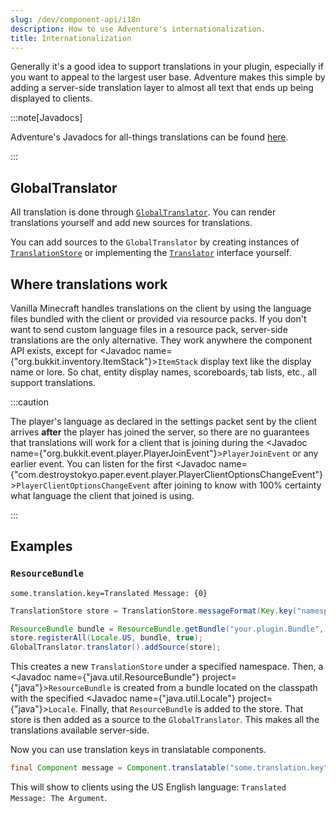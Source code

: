 ```yaml
---
slug: /dev/component-api/i18n
description: How to use Adventure's internationalization.
title: Internationalization
---
```


Generally it's a good idea to support translations in your plugin, especially if you want to
appeal to the largest user base. Adventure makes this simple by adding a server-side
translation layer to almost all text that ends up being displayed to clients.

:::note[Javadocs]

Adventure's Javadocs for all-things translations can be found [here](https://jd.advntr.dev/api/latest/net/kyori/adventure/translation/package-summary.html).

:::

## GlobalTranslator

All translation is done through [`GlobalTranslator`](https://jd.advntr.dev/api/latest/net/kyori/adventure/translation/GlobalTranslator.html).
You can render translations yourself and add new sources for translations.

You can add sources to the `GlobalTranslator` by creating instances of [`TranslationStore`](https://jd.advntr.dev/api/latest/net/kyori/adventure/translation/TranslationStore.html)
or implementing the [`Translator`](https://jd.advntr.dev/api/latest/net/kyori/adventure/translation/Translator.html) interface yourself.

## Where translations work

Vanilla Minecraft handles translations on the client by using the language files bundled with the client or provided via resource packs. If you don't want to send custom language files
in a resource pack, server-side translations are the only alternative. They work anywhere the component API exists, except for <Javadoc name={"org.bukkit.inventory.ItemStack"}>`ItemStack`</Javadoc>
display text like the display name or lore. So chat, entity display names, scoreboards, tab lists, etc., all support translations.

:::caution

The player's language as declared in the settings packet sent by the client arrives **after** the player has joined the server, so there are no guarantees that
translations will work for a client that is joining during the <Javadoc name={"org.bukkit.event.player.PlayerJoinEvent"}>`PlayerJoinEvent`</Javadoc> or any earlier event.
You can listen for the first <Javadoc name={"com.destroystokyo.paper.event.player.PlayerClientOptionsChangeEvent"}>`PlayerClientOptionsChangeEvent`</Javadoc>
after joining to know with 100% certainty what language the client that joined is using.

:::

## Examples

### `ResourceBundle`
```properties title="src/main/resources/your/plugin/Bundle_en_US.properties"
some.translation.key=Translated Message: {0}
```

```java
TranslationStore store = TranslationStore.messageFormat(Key.key("namespace:value"));

ResourceBundle bundle = ResourceBundle.getBundle("your.plugin.Bundle", Locale.US, UTF8ResourceBundleControl.get());
store.registerAll(Locale.US, bundle, true);
GlobalTranslator.translator().addSource(store);
```

This creates a new `TranslationStore` under a specified namespace. Then, a <Javadoc name={"java.util.ResourceBundle"} project={"java"}>`ResourceBundle`</Javadoc>
is created from a bundle located on the classpath with the specified <Javadoc name={"java.util.Locale"} project={"java"}>`Locale`</Javadoc>.
Finally, that `ResourceBundle` is added to the store. That store is then added as a source to the `GlobalTranslator`.
This makes all the translations available server-side.

Now you can use translation keys in translatable components.

```java
final Component message = Component.translatable("some.translation.key", Component.text("The Argument"))
```

This will show to clients using the US English language: `Translated Message: The Argument`.
